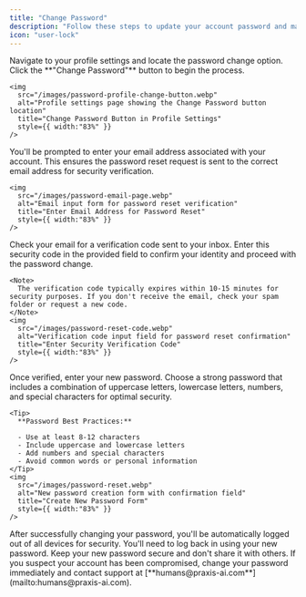 ```yaml
---
title: "Change Password"
description: "Follow these steps to update your account password and maintain secure access to your digital twin."
icon: "user-lock"
---
```



<Steps>
  <Step title="Access Password Settings">
    Navigate to your profile settings and locate the password change option. Click the **"Change Password"** button to begin the process.

    <img
      src="/images/password-profile-change-button.webp"
      alt="Profile settings page showing the Change Password button location"
      title="Change Password Button in Profile Settings"
      style={{ width:"83%" }}
    />
  </Step>
  <Step title="Enter Your Email Address">
    You'll be prompted to enter your email address associated with your account. This ensures the password reset request is sent to the correct email address for security verification.

    <img
      src="/images/password-email-page.webp"
      alt="Email input form for password reset verification"
      title="Enter Email Address for Password Reset"
      style={{ width:"83%" }}
    />
  </Step>
  <Step title="Enter Verification Code">
    Check your email for a verification code sent to your inbox. Enter this security code in the provided field to confirm your identity and proceed with the password change.

    <Note>
      The verification code typically expires within 10-15 minutes for security purposes. If you don't receive the email, check your spam folder or request a new code.
    </Note>
    <img
      src="/images/password-reset-code.webp"
      alt="Verification code input field for password reset confirmation"
      title="Enter Security Verification Code"
      style={{ width:"83%" }}
    />
  </Step>
  <Step title="Create Your New Password">
    Once verified, enter your new password. Choose a strong password that includes a combination of uppercase letters, lowercase letters, numbers, and special characters for optimal security.

    <Tip>
      **Password Best Practices:**

      - Use at least 8-12 characters
      - Include uppercase and lowercase letters
      - Add numbers and special characters
      - Avoid common words or personal information
    </Tip>
    <img
      src="/images/password-reset.webp"
      alt="New password creation form with confirmation field"
      title="Create New Password Form"
      style={{ width:"83%" }}
    />
  </Step>
</Steps>

<Info>
  After successfully changing your password, you'll be automatically logged out of all devices for security. You'll need to log back in using your new password.
</Info>

<Warning>
  Keep your new password secure and don't share it with others. If you suspect your account has been compromised, change your password immediately and contact support at [**humans@praxis-ai.com**](mailto:humans@praxis-ai.com).
</Warning>